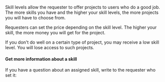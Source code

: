 Skill levels allow the requester to offer projects to users who do a good job. The more skills you have and the higher your skill levels, the more projects you will have to choose from.

Requesters can set the price depending on the skill level. The higher your skill, the more money you will get for the project.

If you don't do well on a certain type of project, you may receive a low skill level. You will lose access to such projects.

#### Get more information about a skill

If you have a question about an assigned skill, write to the requester who set it:
